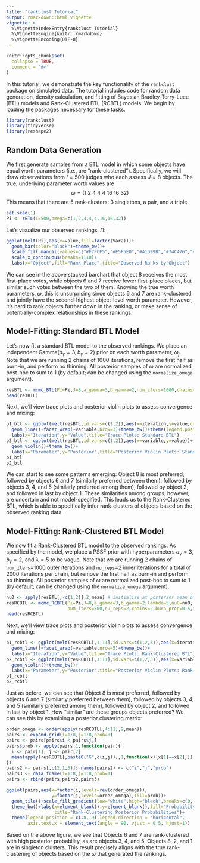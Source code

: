 ```yaml
---
title: "rankclust Tutorial"
output: rmarkdown::html_vignette
vignette: >
  %\VignetteIndexEntry{rankclust Tutorial}
  %\VignetteEngine{knitr::rmarkdown}
  %\VignetteEncoding{UTF-8}
---
```


```r
knitr::opts_chunk$set(
  collapse = TRUE,
  comment = "#>"
)
```

In this tutorial, we demonstrate the key functionality of the `rankclust` package on simulated data. The tutorial includes code for random data generation, density calculation, and fitting of Bayesian Bradley-Terry-Luce (BTL) models and Rank-Clustered BTL (RCBTL) models. We begin by loading the packages necessary for these tasks.

```r
library(rankclust)
library(tidyverse)
library(reshape2)
```

## Random Data Generation

We first generate samples from a BTL model in which some objects have equal worth parameters (i.e., are "rank-clustered"). Specifically, we will draw observations from $I=500$ judges who each assess $J=8$ objects. The true, underlying parameter worth values are 
$$\omega = \big(1 \ 2 \ 4 \ 4 \ 4 \ 16 \ 16 \ 32 \big)$$
This means that there are 5 rank-clusters: 3 singletons, a pair, and a triple.

```r
set.seed(1)
Pi <- rBTL(I=500,omega=c(1,2,4,4,4,16,16,32))
```

Let's visualize our observed rankings, $\Pi$:

```r
ggplot(melt(Pi),aes(x=value,fill=factor(Var2)))+
  geom_bar(color="black")+theme_bw()+
  scale_fill_manual(values=c("#F7FCF5","#E5F5E0","#A1D99B","#74C476","#238B45","#006D2C","#00441B","black"))+
  scale_x_continuous(breaks=1:10)+
  labs(x="Object",fill="Rank Place",title="Observed Ranks by Object")
```

We can see in the above stacked barchart that object 8 receives the most first-place votes, while objects 6 and 7 receive fewer first-place places, but similar such votes between the two of them. Knowing the true worth parameters, $\omega$, this is unsurprising since objects 6 and 7 are rank-clustered and jointly have the second-highest object-level worth parameter. However, it's hard to rank objects further down in the ranking, or make sense of potentially-complex relationships in these rankings.

## Model-Fitting: Standard BTL Model

Let's now fit a standard BTL model to the observed rankings. We place an independent Gamma($a_\gamma=3,b_\gamma=2$) prior on each worth parameter, $\omega_j$. Note that we are running 2 chains of 1000 iterations, remove the first half as burn-in, and perform no thinning. All posterior samples of $\omega$ are normalized post-hoc to sum to 1 (by default; can be changed using the `normalize_omega` argument).

```r
resBTL <- mcmc_BTL(Pi=Pi,J=8,a_gamma=3,b_gamma=2,num_iters=1000,chains=2,burn_prop = 0.5, thin = 1,seed = 1)
head(resBTL)
```

Next, we'll view trace plots and posterior violin plots to assess convergence and mixing:

```r
p1_btl <- ggplot(melt(resBTL,id.vars=c(1,2)),aes(x=iteration,y=value,color=chain))+
  geom_line()+facet_wrap(~variable,nrow=3)+theme_bw()+theme(legend.position = c(.85,.12))+
  labs(x="Iteration",y="Value",title="Trace Plots: Standard BTL")
p2_btl <- ggplot(melt(resBTL,id.vars=c(1,2)),aes(x=variable,y=value))+
  geom_violin()+theme_bw()+
  labs(x="Parameter",y="Posterior",title="Posterior Violin Plots: Standard BTL")
p1_btl
p2_btl
```

We can start to see some patterns emerging: Object 8 is most preferred, followed by objects 6 and 7 (similarly preferred between them), followed by objects 3, 4, and 5 (similarly preferred among them), followed by object 2, and followed in last by object 1. These similarities among groups, however, are uncertain and not model-specified. This leads us to the Rank-Clustered BTL, which is able to specifically infer rank-clusters of objects based on the observed ranking data.

## Model-Fitting: Rank-Clustered BTL Model

We now fit a Rank-Clustered BTL model to the observed rankings. As specified by the model, we place a PSSF prior with hyperparameters $a_\gamma=3$, $b_\gamma=2$, and $\lambda=5$ to be vague. Note that we are running 2 chains of `num_iters`=1000 outer iterations and `nu_reps`=2 inner iterations for a total of 2000 iterations per chain, but remove the first half as burn-in and perform no thinning. All posterior samples of $\omega$ are normalized post-hoc to sum to 1 (by default; can be changed using the `normalize_omega` argument).

```r
nu0 <- apply(resBTL[,-c(1,2)],2,mean) # initialize at posterior mean of standard model
resRCBTL <- mcmc_RCBTL(Pi=Pi,J=8,a_gamma=3,b_gamma=2,lambda=5,nu0=nu0,
                       num_iters=500,nu_reps=2,chains=2,burn_prop=0.5,thin=1,seed=1)
head(resRCBTL)
```
Next, we'll view trace plots and posterior violin plots to assess convergence and mixing:

```r
p1_rcbtl <- ggplot(melt(resRCBTL[,1:11],id.vars=c(1,2,3)),aes(x=iteration,y=value,color=chain))+
  geom_line()+facet_wrap(~variable,nrow=5)+theme_bw()+
  labs(x="Iteration",y="Value",title="Trace Plots: Rank-Clustered BTL")
p2_rcbtl <- ggplot(melt(resRCBTL[,1:11],id.vars=c(1,2,3)),aes(x=variable,y=value))+
  geom_violin()+theme_bw()+
  labs(x="Parameter",y="Posterior",title="Posterior Violin Plots: Rank-Clustered BTL")
p1_rcbtl
p2_rcbtl
```

Just as before, we can see that Object 8 is most preferred, followed by objects 6 and 7 (similarly preferred between them), followed by objects 3, 4, and 5 (similarly preferred among them), followed by object 2, and followed in last by object 1. How "similar" are these groups objects preferred? We can see this by examining a posterior clustering matrix:

```r
order_omega <- order(apply(resRCBTL[,4:11],2,mean))
pairs <- expand.grid(i=1:8,j=1:8,prob=0)
pairs <- pairs[pairs$i < pairs$j,]
pairs$prob <- apply(pairs,1,function(pair){
  i <- pair[1]; j <- pair[2]
  mean(apply(resRCBTL[,paste0("G",c(i,j))],1,function(x){x[1]==x[2]}))
})
pairs2 <- pairs[,c(2,1,3)]; names(pairs2) <- c("i","j","prob")
pairs3 <- data.frame(i=1:8,j=1:8,prob=1)
pairs <- rbind(pairs,pairs2,pairs3)

ggplot(pairs,aes(x=factor(i,levels=rev(order_omega)),
                 y=factor(j,levels=order_omega),fill=prob))+
  geom_tile()+scale_fill_gradient(low="white",high="black",breaks=c(0,.5,1))+
  theme_bw()+labs(x=element_blank(),y=element_blank(),fill="Probability",
                  title="Rank-Clustering Posterior Probabilities")+
  theme(legend.position = c(.8,.9),legend.direction = "horizontal",
        axis.text.x = element_text(angle = 90, vjust = 0.5, hjust=1))
```

Based on the above figure, we see that Objects 6 and 7 are rank-clustered with high posterior probability, as are objects 3, 4, and 5. Objects 8, 2, and 1 are in singleton clusters. This result precisely aligns with the true rank-clustering of objects based on the $\omega$ that generated the rankings.


